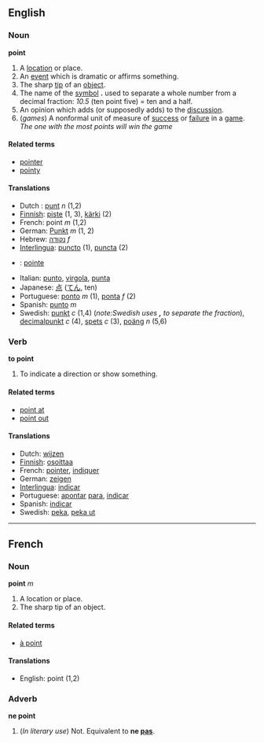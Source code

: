 ==English==
===Noun===
'''point'''

# A [[location]] or place.
# An [[event]] which is dramatic or affirms something.
# The sharp [[tip]] of an [[object]].
# The name of the [[symbol]] '''.''' used to separate a whole number from a decimal fraction: ''10.5'' (ten point five) = ten and a half.
# An opinion which adds (or supposedly adds) to the [[discussion]].
# (''games'') A nonformal unit of measure of [[success]] or [[failure]] in a [[game]]. ''The one with the most points will win the game''

====Related terms====
*[[pointer]]
*[[pointy]]

====Translations====

*Dutch : [[punt]] ''n'' (1,2)
*[[Finnish]]: [[piste]] (1, 3), [[kärki]] (2)
*French: point ''m'' (1,2)
*German: [[Punkt]] ''m'' (1, 2)
*Hebrew: [[נקודה]] ''f''
*[[Interlingua]]: [[puncto]] (1), [[puncta]] (2)
*{{ga}}: [[pointe]]
*Italian: [[punto]], [[virgola]], [[punta]]
*Japanese: [[点]] ([[てん]], ten)
*Portuguese: [[ponto]] ''m'' (1), [[ponta]] ''f'' (2)
*Spanish: [[punto]] ''m''
*Swedish: [[punkt]] ''c'' (1,4) (''note:Swedish uses ''',''' to separate the fraction''), [[decimalpunkt]] ''c'' (4), [[spets]] ''c'' (3), [[poäng]] ''n'' (5,6)

===Verb===
'''to point'''

#To indicate a direction or show something.

====Related terms====
*[[point at]]
*[[point out]]

====Translations====

*Dutch: [[wijzen]]
*[[Finnish]]: [[osoittaa]]
*French: [[pointer]], [[indiquer]]
*German: [[zeigen]]
*[[Interlingua]]: [[indicar]]
*Portuguese: [[apontar]] [[para]], [[indicar]]
*Spanish: [[indicar]]
*Swedish: [[peka]], [[peka ut]]
----

==French==
===Noun===
'''point''' ''m''

# A location or place.
# The sharp tip of an object.

====Related terms====
*[[à point]]

====Translations====

*English: point (1,2)

===Adverb===
'''ne point'''

# (''In literary use'') Not.  Equivalent to '''ne [[pas]]'''.